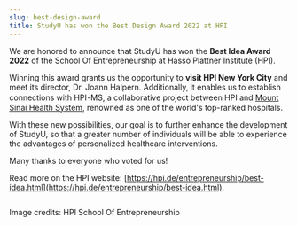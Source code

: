 ```yaml
---
slug: best-design-award
title: StudyU has won the Best Design Award 2022 at HPI
---
```



We are honored to announce that StudyU has won the <b>Best Idea Award 2022</b> of the School Of Entrepreneurship at
Hasso Plattner Institute (HPI).

Winning this award grants us the opportunity to <b>visit HPI New York City</b> and meet its director,
Dr. Joann Halpern. Additionally, it enables us to establish connections with HPI･MS, a collaborative
project between HPI and [Mount Sinai Health System](https://www.mountsinai.org/), renowned as one of the world's top-ranked hospitals.

With these new possibilities, our goal is to further enhance the development of StudyU, so that a
greater number of individuals will be able to experience the advantages of personalized healthcare interventions.

Many thanks to everyone who voted for us!

Read more on the HPI website: [https://hpi.de/entrepreneurship/best-idea.html](https://hpi.de/entrepreneurship/best-idea.html).

<CaptionWrapper caption="The winning team StudyU with Pauline Gieseler und Johannes Vedder (middle)">
<Image img={thumbnail} alt=""/>
</CaptionWrapper>

Image credits: HPI School Of Entrepreneurship